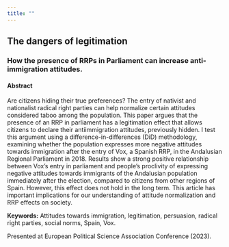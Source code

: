 ```yaml
---
title: ""
---
```


## The dangers of legitimation

### How the presence of RRPs in Parliament can increase anti-immigration attitudes.

#### Abstract

Are citizens hiding their true preferences? The entry of nativist and nationalist
radical right parties can help normalize certain attitudes considered taboo
among the population. This paper argues that the presence of an RRP in parliament
has a legitimation effect that allows citizens to declare their antiimmigration
attitudes, previously hidden. I test this argument using a difference-in-differences
(DiD) methodology, examining whether the population expresses more negative
attitudes towards immigration after the entry of Vox, a Spanish RRP, in the Andalusian
Regional Parliament in 2018. Results show a strong positive relationship
between Vox’s entry in parliament and people’s proclivity of expressing negative
attitudes towards immigrants of the Andalusian population immediately after the
election, compared to citizens from other regions of Spain. However, this effect
does not hold in the long term. This article has important implications for our
understanding of attitude normalization and RRP effects on society.

**Keywords:** Attitudes towards immigration, legitimation, persuasion, radical right parties, social norms, Spain, Vox.

Presented at European Political Science Association Conference (2023).

